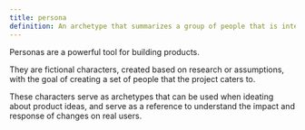 ```yaml
---
title: persona
definition: An archetype that summarizes a group of people that is interesting to the project
---
```


Personas are a powerful tool for building products.

They are fictional characters, created based on research or assumptions, with the goal of creating a set of people that the project caters to.

These characters serve as archetypes that can be used when ideating about product ideas, and serve as a reference to understand the impact and response of changes on real users.